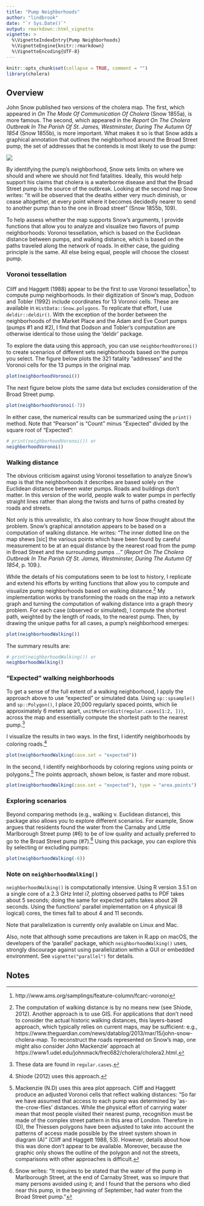 ```yaml
---
title: "Pump Neighborhoods"
author: "lindbrook"
date: "`r Sys.Date()`"
output: rmarkdown::html_vignette
vignette: >
  %\VignetteIndexEntry{Pump Neighborhoods}
  %\VignetteEngine{knitr::rmarkdown}
  %\VignetteEncoding{UTF-8}
---
```


```r
knitr::opts_chunk$set(collapse = TRUE, comment = "")
library(cholera)
```

## Overview

John Snow published two versions of the cholera map. The first, which appeared in _On The Mode Of Communication Of Cholera_ (Snow 1855a), is more famous. The second, which appeared in the _Report On The Cholera Outbreak In The Parish Of St. James, Westminster, During The Autumn Of 1854_ (Snow 1855b), is more important. What makes it so is that Snow adds a graphical annotation that outlines the neighborhood around the Broad Street pump, the set of addresses that he contends is most likely to use the pump:

![](fig12-6.png)

By identifying the pump's neighborhood, Snow sets limits on where we should and
where we should _not_ find fatalities. Ideally, this would help support his claims that cholera is a waterborne disease and that the Broad Street pump is the source of the outbreak. Looking at the second map Snow writes: "it will be observed that the deaths either very much diminish, or cease altogether, at every point where it becomes decidedly nearer to send to another pump than to the one in Broad street" (Snow 1855b, 109).

To help assess whether the map supports Snow's arguments, I provide functions that allow you to analyze and visualize two flavors of pump neighborhoods: Voronoi tessellation, which is based on the Euclidean distance between pumps, and walking distance, which is based on the paths traveled along the network of roads. In either case, the guiding principle is the same. All else being equal, people will choose the closest pump.

### Voronoi tessellation

Cliff and Haggett (1988) appear to be the first to use Voronoi tessellation^[http://www.ams.org/samplings/feature-column/fcarc-voronoi] to compute pump neighborhoods. In their digitization of Snow's map, Dodson and Tobler (1992) include coordinates for 13 Voronoi cells. These are available in `HistData::Snow.polygons`. To replicate that effort, I use `deldir::deldir()`. With the exception of the border between the neighborhoods of the Market Place and the Adam and Eve Court pumps (pumps #1 and #2), I find that Dodson and Tobler's computation are otherwise identical to those using the 'deldir' package.

To explore the data using this approach, you can use `neighborhoodVoronoi()` to create scenarios of different sets neighborhoods based on the pumps you select. The figure below plots the 321 fatality "addresses" and the Voronoi cells for the 13 pumps in the original map.

```r
plot(neighborhoodVoronoi())
```

The next figure below plots the same data but excludes consideration of the Broad Street pump.

```r
plot(neighborhoodVoronoi(-7))
```

In either case, the numerical results can be summarized using the `print()` method. Note that "Pearson" is "Count" minus "Expected" divided by the square root of "Expected":

```r
# print(neighborhoodVoronoi()) or
neighborhoodVoronoi()
```

### Walking distance

The obvious criticism against using Voronoi tessellation to analyze Snow's map is that the neighborhoods it describes are based solely on the Euclidean distance between water pumps. Roads and buildings don't matter. In this version of the world, people walk to water pumps in perfectly straight lines rather than along the twists and turns of paths created by roads and streets.

Not only is this unrealistic, it's also contrary to how Snow thought about the problem. Snow's graphical annotation appears to be based on a computation of walking distance. He writes: "The inner dotted line on the map shews [sic] the various points which have been found by careful measurement to be at an equal distance by the nearest road from the pump in Broad Street and the surrounding pumps ..." (_Report On The Cholera Outbreak In The Parish Of St. James, Westminster, During The Autumn Of 1854_, p. 109.).

 While the details of his computations seem to be lost to history, I replicate and extend his efforts by writing functions that allow you to compute and visualize pump neighborhoods based on walking distance.^[The computation of walking distance is by no means new (see Shiode, 2012). Another approach is to use GIS. For applications that don't need to consider the actual historic walking distances, this layers-based approach, which typically relies on current maps, may be sufficient: e.g., https://www.theguardian.com/news/datablog/2013/mar/15/john-snow-cholera-map. To reconstruct the roads represented on Snow's map, one might also consider John Mackenzie' approach at https://www1.udel.edu/johnmack/frec682/cholera/cholera2.html.] My implementation works by transforming the roads on the map into a network graph and turning the computation of walking distance into a graph theory problem. For each case (observed or simulated), I compute the shortest path, weighted by the length of roads, to the nearest pump. Then, by drawing the unique paths for all cases, a pump's neighborhood emerges:

```r
plot(neighborhoodWalking())
```

The summary results are:

```r
# print(neighborhoodWalking()) or
neighborhoodWalking()
```

### "Expected" walking neighborhoods

To get a sense of the full extent of a walking neighborhood, I apply the approach above to use "expected" or simulated data. Using `sp::spsample()` and `sp::Polygon()`, I place 20,000 regularly spaced points, which lie approximately 6 meters apart, `unitMeter(dist(regular.cases[1:2, ]))`, across the map and essentially compute the shortest path to the nearest pump.^[These data are found in `regular.cases`.]

I visualize the results in two ways. In the first, I identify neighborhoods by coloring roads.^[Shiode (2012) uses this approach.]

```r
plot(neighborhoodWalking(case.set = "expected"))
```

In the second, I identify neighborhoods by coloring regions using points or polygons.^[Mackenzie (N.D) uses this area plot approach. Cliff and Haggett produce an adjusted Voronoi cells that reflect walking distances: "So far we have assumed that access to each pump was determined by 'as-the-crow-flies' distances. While the physical effort of carrying water mean that most people visited their nearest pump, recognition must be made of the complex street pattern in this area of London. Therefore in (D), the Thiessen polygons have been adjusted to take into account the patterns of access made possible by the street system shown in diagram (A)" (Cliff and Haggett 1988, 53). However, details about how this was done don't appear to be available. Moreover, because the graphic only shows the outline of the polygon and not the streets, comparisons with other approaches is difficult.] The points approach, shown below, is faster and more robust.

```r
plot(neighborhoodWalking(case.set = "expected"), type = "area.points")
```

### Exploring scenarios

Beyond comparing methods (e.g., walking v. Euclidean distance), this package also allows you to explore different scenarios. For example, Snow argues that residents found the water from the Carnaby and Little Marlborough Street pump (#6) to be of low quality and actually preferred to go to the Broad Street pump (#7).^[Snow writes: "It requires to be stated that the water of the pump in Marlborough Street, at the end of Carnaby Street, was so impure that many persons avoided using it; and I found that the persons who died near this pump, in the beginning of September, had water from the Broad Street pump."] Using this package, you can explore this by selecting or excluding pumps:

```r
plot(neighborhoodWalking(-6))
```

### Note on `neighborhoodWalking()`

`neighborhoodWalking()` is computationally intensive. Using R version 3.5.1 on a single core of a 2.3 GHz Intel i7, plotting observed paths to PDF takes about 5 seconds; doing the same for expected paths takes about 28 seconds. Using the functions' parallel implementation on 4 physical (8 logical) cores, the times fall to about 4 and 11 seconds.

Note that parallelization is currently only available on Linux and Mac.

Also, note that although some precautions are taken in R.app on macOS, the developers of the 'parallel' package, which `neighborhoodWalking()` uses, strongly discourage against using parallelization within a GUI or embedded environment. See `vignette("parallel")` for details.

## Notes
